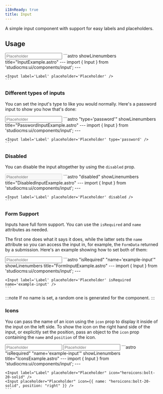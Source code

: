 ```yaml
---
i18nReady: true
title: Input
---
```



A simple input component with support for easy labels and placeholders.

## Usage

<Tabs>
  <TabItem label="Preview">
    <PreviewCard>
      <Input label="Label" placeholder="Placeholder" />
    </PreviewCard>
  </TabItem>
  <TabItem label="Code">
    ```astro showLinenumbers title="InputExample.astro"
    ---
    import { Input } from 'studiocms:ui/components/input';
    ---

    <Input label='Label' placeholder='Placeholder' />
    ```
  </TabItem>
</Tabs>

### Different types of inputs

You can set the input's type to like you would normally. Here's a password input to show you how that's done:

<Tabs>
  <TabItem label="Preview">
    <PreviewCard>
      <Input label="Label" placeholder="Placeholder" type='password' />
    </PreviewCard>
  </TabItem>
  <TabItem label="Code">
    ```astro "type='password'" showLinenumbers title="PasswordInputExample.astro"
    ---
    import { Input } from 'studiocms:ui/components/input';
    ---

    <Input label='Label' placeholder='Placeholder' type='password' />
    ```
  </TabItem>
</Tabs>

### Disabled

You can disable the input altogether by using the `disabled` prop.

<Tabs>
  <TabItem label="Preview">
    <PreviewCard>
      <Input label="Label" placeholder="Placeholder" disabled />
    </PreviewCard>
  </TabItem>
  <TabItem label="Code">
    ```astro "disabled" showLinenumbers title="DisabledInputExample.astro"
    ---
    import { Input } from 'studiocms:ui/components/input';
    ---

    <Input label='Label' placeholder='Placeholder' disabled />
    ```
  </TabItem>
</Tabs>

### Form Support

Inputs have full form support. You can use the `isRequired` and `name` attributes as needed. 

The first one does what it says it does, while the latter sets the `name` attribute so you can access the input in, for example,
the `FormData` returned by a submission. Here's an example showing how to set both of them:

<Tabs>
  <TabItem label="Preview">
    <PreviewCard>
      <Input label="Label" placeholder="Placeholder" isRequired name="example-input" />
    </PreviewCard>
  </TabItem>
  <TabItem label="Code">
    ```astro "isRequired" "name='example-input'" showLinenumbers title="FormInputExample.astro"
    ---
    import { Input } from 'studiocms:ui/components/input';
    ---

    <Input label='Label' placeholder='Placeholder' isRequired name='example-input' />
    ```
  </TabItem>
</Tabs>

:::note
If no name is set, a random one is generated for the component.
:::


### Icons

You can pass the name of an icon using the `icon` prop to display it inside of the input on the left side. To show the icon on the
right hand side of the input, or explicitly set the position, pass an object to the `icon` prop containing the `name` and `position`
of the icon.

<Tabs>
  <TabItem label="Preview">
    <PreviewCard>
      <Input label="Label" placeholder="Placeholder" icon="heroicons:bolt-20-solid" />
      <Input placeholder="Placeholder" icon={{ name: "heroicons:bolt-20-solid", position: "right" }} />
    </PreviewCard>
  </TabItem>
  <TabItem label="Code">
    ```astro "isRequired" "name='example-input'" showLinenumbers title="IconsExample.astro"
    ---
    import { Input } from 'studiocms:ui/components/input';
    ---

    <Input label="Label" placeholder="Placeholder" icon="heroicons:bolt-20-solid" />
    <Input placeholder="Placeholder" icon={{ name: "heroicons:bolt-20-solid", position: "right" }} />
    ```
  </TabItem>
</Tabs>
